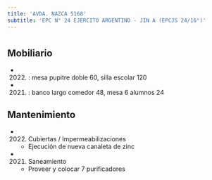 ```yaml
---
title: 'AVDA. NAZCA 5168'
subtitle: 'EPC N° 24 EJERCITO ARGENTINO - JIN A (EPCJS 24/16°)'
---
```


#


## Mobiliario

*  (2022) : mesa pupitre doble 60, silla escolar 120 

*  (2021) : banco largo comedor 48, mesa 6 alumnos 24 





## Mantenimiento

*  (2022) Cubiertas / Impermeabilizaciones 
    + Ejecución de nueva canaleta de zinc

*  (2021) Saneamiento 
    + Proveer y colocar 7 purificadores



